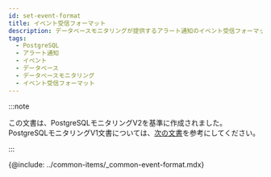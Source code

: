 ```yaml
---
id: set-event-format
title: イベント受信フォーマット
description: データベースモニタリングが提供するアラート通知のイベント受信フォーマットについて説明します。
tags:
  - PostgreSQL
  - アラート通知
  - イベント
  - データベース
  - データベースモニタリング
  - イベント受信フォーマット
---
```


:::note

この文書は、PostgreSQLモニタリングV2を基準に作成されました。PostgreSQLモニタリングV1文書については、[次の文書](../postgresql-v1/set-event-format)を参考にしてください。

:::

{@include: ../common-items/_common-event-format.mdx}
